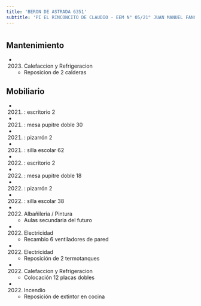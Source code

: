 ```yaml
---
title: 'BERON DE ASTRADA 6351'
subtitle: 'PI EL RINCONCITO DE CLAUDIO - EEM N° 05/21° JUAN MANUEL FANGIO - EPC N° 16 DR. SOFANOR NOVILLO CORVALAN'
---
```


#


## Mantenimiento

*  (2023) Calefaccion y Refrigeracion 
    + Reposicion de 2 calderas


## Mobiliario

*  (2021) : escritorio 2 

*  (2021) : mesa pupitre doble 30 

*  (2021) : pizarrón 2 

*  (2021) : silla escolar 62 

*  (2022) : escritorio 2 

*  (2022) : mesa pupitre doble 18 

*  (2022) : pizarrón 2 

*  (2022) : silla escolar 38 




*  (2022) Albañileria / Pintura 
    + Aulas secundaria del futuro

*  (2022) Electricidad 
    + Recambio 6 ventiladores de pared

*  (2022) Electricidad 
    + Reposición de 2 termotanques

*  (2022) Calefaccion y Refrigeracion 
    + Colocación 12 placas dobles

*  (2022) Incendio 
    + Reposición de extintor en cocina



